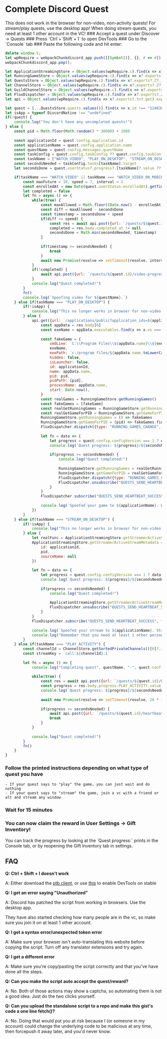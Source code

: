 # Complete Discord Quest

 
<Callout type="info">
  This does not work in the browser for non-video, non-activity quests! For stream/play quests, use the desktop app!
</Callout>
<Callout type="info">
  When doing stream quests, you need at least 1 other account in the VC!
</Callout>
<Steps>
### Accept a quest under Discover -> Quests
### Press `Ctrl`+`Shift`+`I` to open DevTools
### Go to the `Console` tab
### Paste the following code and hit enter:

```js
delete window.$;
let wpRequire = webpackChunkdiscord_app.push([[Symbol()], {}, r => r]);
webpackChunkdiscord_app.pop();

let ApplicationStreamingStore = Object.values(wpRequire.c).find(x => x?.exports?.Z?.__proto__?.getStreamerActiveStreamMetadata).exports.Z;
let RunningGameStore = Object.values(wpRequire.c).find(x => x?.exports?.ZP?.getRunningGames).exports.ZP;
let QuestsStore = Object.values(wpRequire.c).find(x => x?.exports?.Z?.__proto__?.getQuest).exports.Z;
let ChannelStore = Object.values(wpRequire.c).find(x => x?.exports?.Z?.__proto__?.getAllThreadsForParent).exports.Z;
let GuildChannelStore = Object.values(wpRequire.c).find(x => x?.exports?.ZP?.getSFWDefaultChannel).exports.ZP;
let FluxDispatcher = Object.values(wpRequire.c).find(x => x?.exports?.Z?.__proto__?.flushWaitQueue).exports.Z;
let api = Object.values(wpRequire.c).find(x => x?.exports?.tn?.get).exports.tn;

let quest = [...QuestsStore.quests.values()].find(x => x.id !== "1248385850622869556" && x.userStatus?.enrolledAt && !x.userStatus?.completedAt && new Date(x.config.expiresAt).getTime() > Date.now())
let isApp = typeof DiscordNative !== "undefined"
if(!quest) {
	console.log("You don't have any uncompleted quests!")
} else {
	const pid = Math.floor(Math.random() * 30000) + 1000
	
	const applicationId = quest.config.application.id
	const applicationName = quest.config.application.name
	const questName = quest.config.messages.questName
	const taskConfig = quest.config.taskConfig ?? quest.config.taskConfigV2
	const taskName = ["WATCH_VIDEO", "PLAY_ON_DESKTOP", "STREAM_ON_DESKTOP", "PLAY_ACTIVITY", "WATCH_VIDEO_ON_MOBILE"].find(x => taskConfig.tasks[x] != null)
	const secondsNeeded = taskConfig.tasks[taskName].target
	let secondsDone = quest.userStatus?.progress?.[taskName]?.value ?? 0

	if(taskName === "WATCH_VIDEO" || taskName === "WATCH_VIDEO_ON_MOBILE") {
		const maxFuture = 10, speed = 7, interval = 1
		const enrolledAt = new Date(quest.userStatus.enrolledAt).getTime()
		let completed = false
		let fn = async () => {			
			while(true) {
				const maxAllowed = Math.floor((Date.now() - enrolledAt)/1000) + maxFuture
				const diff = maxAllowed - secondsDone
				const timestamp = secondsDone + speed
				if(diff >= speed) {
					const res = await api.post({url: `/quests/${quest.id}/video-progress`, body: {timestamp: Math.min(secondsNeeded, timestamp + Math.random())}})
					completed = res.body.completed_at != null
					secondsDone = Math.min(secondsNeeded, timestamp)
				}
				
				if(timestamp >= secondsNeeded) {
					break
				}
				await new Promise(resolve => setTimeout(resolve, interval * 1000))
			}
			if(!completed) {
				await api.post({url: `/quests/${quest.id}/video-progress`, body: {timestamp: secondsNeeded}})
			}
			console.log("Quest completed!")
		}
		fn()
		console.log(`Spoofing video for ${questName}.`)
	} else if(taskName === "PLAY_ON_DESKTOP") {
		if(!isApp) {
			console.log("This no longer works in browser for non-video quests. Use the desktop app to complete the", questName, "quest!")
		} else {
			api.get({url: `/applications/public?application_ids=${applicationId}`}).then(res => {
				const appData = res.body[0]
				const exeName = appData.executables.find(x => x.os === "win32").name.replace(">","")
				
				const fakeGame = {
					cmdLine: `C:\\Program Files\\${appData.name}\\${exeName}`,
					exeName,
					exePath: `c:/program files/${appData.name.toLowerCase()}/${exeName}`,
					hidden: false,
					isLauncher: false,
					id: applicationId,
					name: appData.name,
					pid: pid,
					pidPath: [pid],
					processName: appData.name,
					start: Date.now(),
				}
				const realGames = RunningGameStore.getRunningGames()
				const fakeGames = [fakeGame]
				const realGetRunningGames = RunningGameStore.getRunningGames
				const realGetGameForPID = RunningGameStore.getGameForPID
				RunningGameStore.getRunningGames = () => fakeGames
				RunningGameStore.getGameForPID = (pid) => fakeGames.find(x => x.pid === pid)
				FluxDispatcher.dispatch({type: "RUNNING_GAMES_CHANGE", removed: realGames, added: [fakeGame], games: fakeGames})
				
				let fn = data => {
					let progress = quest.config.configVersion === 1 ? data.userStatus.streamProgressSeconds : Math.floor(data.userStatus.progress.PLAY_ON_DESKTOP.value)
					console.log(`Quest progress: ${progress}/${secondsNeeded}`)
					
					if(progress >= secondsNeeded) {
						console.log("Quest completed!")
						
						RunningGameStore.getRunningGames = realGetRunningGames
						RunningGameStore.getGameForPID = realGetGameForPID
						FluxDispatcher.dispatch({type: "RUNNING_GAMES_CHANGE", removed: [fakeGame], added: [], games: []})
						FluxDispatcher.unsubscribe("QUESTS_SEND_HEARTBEAT_SUCCESS", fn)
					}
				}
				FluxDispatcher.subscribe("QUESTS_SEND_HEARTBEAT_SUCCESS", fn)
				
				console.log(`Spoofed your game to ${applicationName}. Wait for ${Math.ceil((secondsNeeded - secondsDone) / 60)} more minutes.`)
			})
		}
	} else if(taskName === "STREAM_ON_DESKTOP") {
		if(!isApp) {
			console.log("This no longer works in browser for non-video quests. Use the desktop app to complete the", questName, "quest!")
		} else {
			let realFunc = ApplicationStreamingStore.getStreamerActiveStreamMetadata
			ApplicationStreamingStore.getStreamerActiveStreamMetadata = () => ({
				id: applicationId,
				pid,
				sourceName: null
			})
			
			let fn = data => {
				let progress = quest.config.configVersion === 1 ? data.userStatus.streamProgressSeconds : Math.floor(data.userStatus.progress.STREAM_ON_DESKTOP.value)
				console.log(`Quest progress: ${progress}/${secondsNeeded}`)
				
				if(progress >= secondsNeeded) {
					console.log("Quest completed!")
					
					ApplicationStreamingStore.getStreamerActiveStreamMetadata = realFunc
					FluxDispatcher.unsubscribe("QUESTS_SEND_HEARTBEAT_SUCCESS", fn)
				}
			}
			FluxDispatcher.subscribe("QUESTS_SEND_HEARTBEAT_SUCCESS", fn)
			
			console.log(`Spoofed your stream to ${applicationName}. Stream any window in vc for ${Math.ceil((secondsNeeded - secondsDone) / 60)} more minutes.`)
			console.log("Remember that you need at least 1 other person to be in the vc!")
		}
	} else if(taskName === "PLAY_ACTIVITY") {
		const channelId = ChannelStore.getSortedPrivateChannels()[0]?.id ?? Object.values(GuildChannelStore.getAllGuilds()).find(x => x != null && x.VOCAL.length > 0).VOCAL[0].channel.id
		const streamKey = `call:${channelId}:1`
		
		let fn = async () => {
			console.log("Completing quest", questName, "-", quest.config.messages.questName)
			
			while(true) {
				const res = await api.post({url: `/quests/${quest.id}/heartbeat`, body: {stream_key: streamKey, terminal: false}})
				const progress = res.body.progress.PLAY_ACTIVITY.value
				console.log(`Quest progress: ${progress}/${secondsNeeded}`)
				
				await new Promise(resolve => setTimeout(resolve, 20 * 1000))
				
				if(progress >= secondsNeeded) {
					await api.post({url: `/quests/${quest.id}/heartbeat`, body: {stream_key: streamKey, terminal: true}})
					break
				}
			}
			
			console.log("Quest completed!")
		}
		fn()
	}
}
```

### Follow the printed instructions depending on what type of quest you have
    - If your quest says to "play" the game, you can just wait and do nothing
    - If your quest says to "stream" the game, join a vc with a friend or alt and stream any window
### Wait for 15 minutes
### You can now claim the reward in User Settings -> Gift Inventory!
</Steps>
You can track the progress by looking at the `Quest progress:` prints in the Console tab, or by reopening the Gift Inventory tab in settings.

## FAQ

**Q: Ctrl + Shift + I doesn't work**

A: Either download the [ptb client](https://discord.com/api/downloads/distributions/app/installers/latest?channel=ptb&platform=win&arch=x64), or use [this](https://www.reddit.com/r/discordapp/comments/sc61n3/comment/hu4fw5x/) to enable DevTools on stable


**Q: I get an error saying "Unauthorized"**

A: Discord has patched the script from working in browsers. Use the desktop app.

They have also started checking how many people are in the vc, so make sure you join it on at least 1 other account.


**Q: I get a syntax error/unexpected token error**

A: Make sure your browser isn't auto-translating this website before copying the script. Turn off any translator extensions and try again.


**Q: I get a different error**

A: Make sure you're copy/pasting the script correctly and that you've have done all the steps.


**Q: Can you make the script auto accept the quest/reward?**

A: No. Both of those actions may show a captcha, so automating them is not a good idea. Just do the two clicks yourself.
	

**Q: Can you upload the standalone script to a repo and make this gist's code a one line fetch()?**

A: No. Doing that would put you at risk because I (or someone in my account) could change the underlying code to be malicious at any time, then forcepush it away later, and you'd never know.